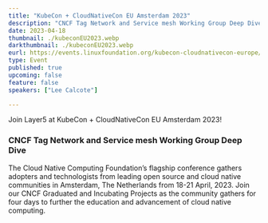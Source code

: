 ```yaml
---
title: "KubeCon + CloudNativeCon EU Amsterdam 2023"
description: "CNCF Tag Network and Service mesh Working Group Deep Dive"
date: 2023-04-18
thumbnail: ./kubeconEU2023.webp
darkthumbnail: ./kubeconEU2023.webp
eurl: https://events.linuxfoundation.org/kubecon-cloudnativecon-europe/
type: Event
published: true
upcoming: false
feature: false
speakers: ["Lee Calcote"]

---
```


Join Layer5 at KubeCon + CloudNativeCon EU Amsterdam 2023!

<h3>CNCF Tag Network and Service mesh Working Group Deep Dive</h3>
<p>
The Cloud Native Computing Foundation’s flagship conference gathers adopters and technologists from leading open source and cloud native communities in Amsterdam, The Netherlands from 18-21 April, 2023. Join our CNCF Graduated and Incubating Projects as the community gathers for four days to further the education and advancement of cloud native computing.
</p>